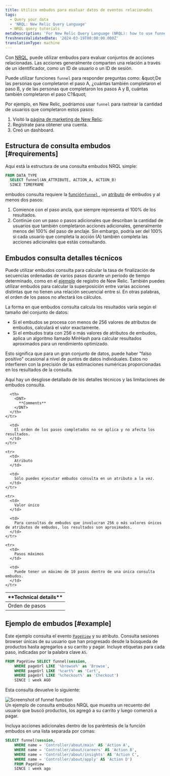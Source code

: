 ```yaml
---
title: Utilice embudos para evaluar datos de eventos relacionados
tags:
  - Query your data
  - 'NRQL: New Relic Query Language'
  - NRQL query tutorials
metaDescription: 'For New Relic Query Language (NRQL): how to use funnels to understand how many users complete a set of steps in a procedure.'
freshnessValidatedDate: '2024-03-19T00:00:00.000Z'
translationType: machine
---
```


Con [NRQL](/docs/query-data/nrql-new-relic-query-language/getting-started/introduction-nrql), puede utilizar embudos para evaluar conjuntos de acciones relacionadas. Las acciones generalmente comparten una relación a través de un identificador, como un ID de usuario o un ID de sesión.

Puede utilizar funciones `funnel` para responder preguntas como: &amp;quot;De las personas que completaron el paso A, ¿cuántas también completaron el paso B, y de las personas que completaron los pasos A y B, cuántas también completaron el paso C?&amp;quot;

Por ejemplo, en New Relic, podríamos usar `funnel` para rastrear la cantidad de usuarios que completaron estos pasos:

1. Visitó la [página de marketing de New Relic](https://newrelic.com/platform).
2. Regístrate para obtener una cuenta.
3. Creó un dashboard.

## Estructura de consulta embudos [#requirements]

Aquí está la estructura de una consulta embudos NRQL simple:

```sql
FROM DATA_TYPE 
  SELECT funnel(AN_ATTRIBUTE, ACTION_A, ACTION_B) 
  SINCE TIMEFRAME
```

embudos consulta requiere la [función`funnel` ](/docs/query-data/nrql-new-relic-query-language/getting-started/nrql-syntax-components-functions#func-funnel), un [atributo](/docs/using-new-relic/welcome-new-relic/get-started/glossary#attribute) de embudos y al menos dos pasos:

1. Comience con el paso ancla, que siempre representa el 100% de los resultados.
2. Continúe con un paso o pasos adicionales que describan la cantidad de usuarios que también completaron acciones adicionales, generalmente menos del 100% del paso de anclaje. Sin embargo, podría ser del 100% si cada usuario que completa la acción (A) también completa las acciones adicionales que estás consultando.

## Embudos consulta detalles técnicos

Puede utilizar embudos consulta para calcular la tasa de finalización de secuencias ordenadas de varios pasos durante un período de tiempo determinado, como en el [ejemplo](#why-matters) de registro de New Relic. También puedes utilizar embudos para calcular la superposición entre varias acciones distintas que no tienen una relación secuencial entre sí. En otras palabras, el orden de los pasos no afectará los cálculos.

La forma en que embudos consulta calcula los resultados varía según el tamaño del conjunto de datos:

* Si el embudos se procesa con menos de 256 valores de atributos de embudos, calculará el valor exactamente.
* Si el embudos trata con 256 o más valores de atributos de embudos, aplica un algoritmo llamado MinHash para calcular resultados aproximados para un rendimiento optimizado.

Esto significa que para un gran conjunto de datos, puede haber &quot;falso positivo&quot; ocasional a nivel de puntos de datos individuales. Estos no interfieren con la precisión de las estimaciones numéricas proporcionadas en los resultados de la consulta.

Aquí hay un desglose detallado de los detalles técnicos y las limitaciones de embudos consulta.

<table>
  <thead>
    <tr>
      <th style={{ width: "200px" }}>
        <DNT>
          **Technical details**
        </DNT>
      </th>

      <th>
        <DNT>
          **Comments**
        </DNT>
      </th>
    </tr>
  </thead>

  <tbody>
    <tr>
      <td>
        Orden de pasos
      </td>

      <td>
        El orden de los pasos completados no se aplica y no afecta los resultados.
      </td>
    </tr>

    <tr>
      <td>
        Atributo
      </td>

      <td>
        Sólo puedes ejecutar embudos consulta en un atributo a la vez.
      </td>
    </tr>

    <tr>
      <td>
        Valor único
      </td>

      <td>
        Para consultas de embudos que involucran 256 o más valores únicos de atributos de embudos, los resultados son aproximados.
      </td>
    </tr>

    <tr>
      <td>
        Pasos máximos
      </td>

      <td>
        Puede tener un máximo de 10 pasos dentro de una única consulta embudos.
      </td>
    </tr>
  </tbody>
</table>

## Ejemplo de embudos [#example]

Este ejemplo consulta el evento <InlinePopover type="browser" />[`PageView`](/attribute-dictionary/?event=PageView) y su atributo. Consulta sesiones browser únicas de su usuario que han progresado desde la búsqueda de productos hasta agregarlos a su carrito y pagar. Incluye etiquetas para cada paso, indicadas por la palabra clave `AS`.

```sql
FROM PageView SELECT funnel(session, 
    WHERE pageUrl LIKE '%browse%' as 'Browse', 
    WHERE pageUrl LIKE '%cart%' as 'Cart', 
    WHERE pageUrl LIKE '%checkout%' as 'Checkout') 
    SINCE 1 week AGO
```

Esta consulta devuelve lo siguiente:

<img title="crop-insights-funnels.png" alt="Screenshot of funnel function" src="/images/queries-nrql_screenshot-crop_funnel-NRQL.webp" />

<figcaption>
  Un ejemplo de consulta embudos NRQL que muestra un recuento del usuario que buscó productos, los agregó a su carrito y luego comenzó a pagar.
</figcaption>

Incluya acciones adicionales dentro de los paréntesis de la función embudos en una lista separada por comas:

```sql
SELECT funnel(session, 
    WHERE name = 'Controller/about/main' AS 'Action A', 
    WHERE name = 'Controller/about/careers' AS 'Action B', 
    WHERE name = 'Controller/about/insights' AS 'Action C', 
    WHERE name = 'Controller/about/apply' AS 'Action D') 
    FROM PageView 
    SINCE 1 week ago
```